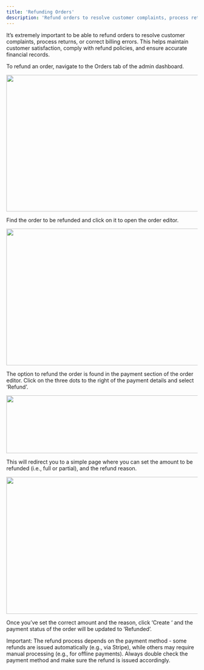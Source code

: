 ```yaml
---
title: 'Refunding Orders'
description: 'Refund orders to resolve customer complaints, process returns, or correct billing errors'
---
```


It’s extremely important to be able to refund orders to resolve customer complaints, process returns, or correct billing errors. This helps maintain customer satisfaction, comply with refund policies, and ensure accurate financial records.

To refund an order, navigate to the Orders tab of the admin dashboard.

<img height="359" width="624" src="https://lh7-rt.googleusercontent.com/docsz/AD_4nXcxw6ZxxPACrVfWa8kavmvyMWaRiM_Cdz_OlMeJr-qwiC7awzwVx8gc9gZp1at96zTFnuOeIMpcqvQ6eHm8OPAH08R0fCfsAzhpgx7sAe1i2SdlwYJ7Oo3g3DH016mEi72gJmSnvg?key=WLhE_opDT9mvC1wd1qRSb8vr" />

Find the order to be refunded and click on it to open the order editor.

<img height="359" width="624" src="https://lh7-rt.googleusercontent.com/docsz/AD_4nXe_uY4hvMn8v35Cl0v41i0WviezUv3nP25P-EJKP4hM6lR-iHDmMR60aG1lPOMbVjTSh8azMtFHkicCtyvSH57wLUcizgLXFCSlkx5iOwWAQUD56MaNXw1mkiLyjeTocufrOE1aZg?key=WLhE_opDT9mvC1wd1qRSb8vr" />

The option to refund the order is found in the payment section of the order editor. Click on the three dots to the right of the payment details and select ‘Refund’.

<img height="152" width="624" src="https://lh7-rt.googleusercontent.com/docsz/AD_4nXdZNCj3maXx9m_kvUFkqRWCB60yW7WypNlI_Mp2Lt-GBzExyERdjryLrKLOi4l4c4fPFa__7bz892wauLOChlH0zB5agMg8FsoMMgnic24R30GAIO3FG3EukSOCX17g_sGx9P2x?key=WLhE_opDT9mvC1wd1qRSb8vr" />

This will redirect you to a simple page where you can set the amount to be refunded (i.e., full or partial), and the refund reason.

<img height="360" width="624" src="https://lh7-rt.googleusercontent.com/docsz/AD_4nXdmZl1TJSXqwObctYpj13VjVWfvpTakkRfhW1Z-t5cIXfC5TFD4Uqc-RpJyG4DOu_Xd6FvmrTHC02LKFDWfaeI-v96aIRwDhEazv7ijoPzK14ar4uE6A8dVjGdFfU_LMm03b3nM5A?key=WLhE_opDT9mvC1wd1qRSb8vr" />

Once you’ve set the correct amount and the reason, click ‘Create ‘ and the payment status of the order will be updated to ‘Refunded’.

Important: The refund process depends on the payment method - some refunds are issued automatically (e.g., via Stripe), while others may require manual processing (e.g., for offline payments). Always double check the payment method and make sure the refund is issued accordingly.